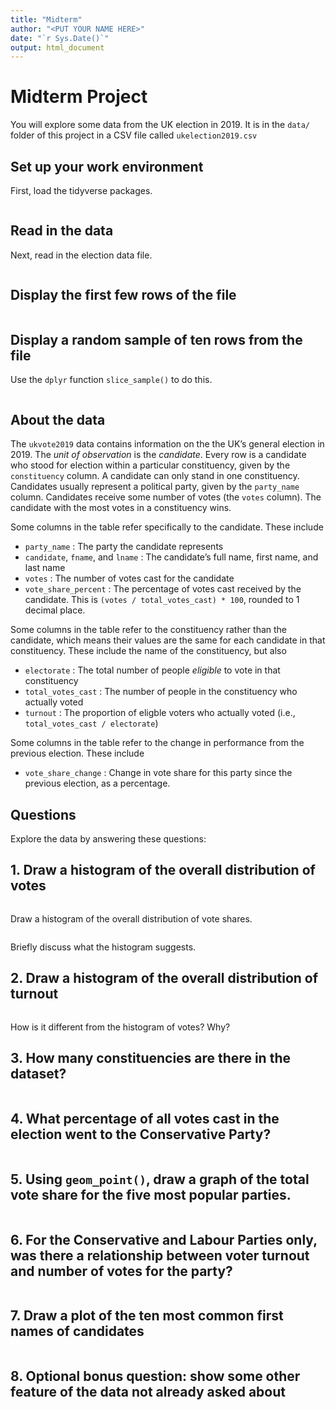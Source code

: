 ```yaml
---
title: "Midterm"
author: "<PUT YOUR NAME HERE>"
date: "`r Sys.Date()`"
output: html_document
---
```


# Midterm Project

You will explore some data from the UK election in 2019. It is in the `data/` folder of this project in a CSV file called `ukelection2019.csv`

## Set up your work environment

First, load the tidyverse packages.

```r

```



## Read in the data

Next, read in the election data file. 

```r

```


## Display the first few rows of the file

```r

```


## Display a random sample of ten rows from the file

Use the `dplyr` function `slice_sample()` to do this. 

```r

```


## About the data

The `ukvote2019` data contains information on the the UK's general election in 2019. The _unit of observation_ is the _candidate_. Every row is a candidate who stood for election within a particular constituency, given by the `constituency` column. A candidate can only stand in one constituency. Candidates usually represent a political party, given by the `party_name` column. Candidates receive some number of votes (the `votes` column). The candidate with the most votes in a constituency wins. 

Some columns in the table refer specifically to the candidate. These include

- `party_name` : The party the candidate represents
- `candidate`, `fname`, and `lname` : The candidate's full name, first name, and last name
- `votes` : The number of votes cast for the candidate
- `vote_share_percent` : The percentage of votes cast received by the candidate. This is `(votes / total_votes_cast) * 100`, rounded to 1 decimal place. 


Some columns in the table refer to the constituency rather than the candidate, which means their values are the same for each candidate in that constituency. These include the name of the constituency, but also 

- `electorate` : The total number of people _eligible_ to vote in that constituency
- `total_votes_cast` : The number of people in the constituency who actually voted
- `turnout` : The proportion of eligble voters who actually voted (i.e., `total_votes_cast / electorate`)

Some columns in the table refer to the change in performance from the previous election. These include

- `vote_share_change` : Change in vote share for this party since the previous election, as a percentage.

## Questions

Explore the data by answering these questions:

## 1. Draw a histogram of the overall distribution of votes 

```r

```

Draw a histogram of the overall distribution of vote shares. 

```r

```

Briefly discuss what the histogram suggests. 

## 2. Draw a histogram of the overall distribution of turnout 

```r

```

How is it different from the histogram of votes? Why?

## 3. How many constituencies are there in the dataset?

```r

```


## 4. What percentage of all votes cast in the election went to the Conservative Party? 

```r

```

## 5. Using `geom_point()`, draw a graph of the total vote share for the five most popular parties.

```r

```


## 6. For the Conservative and Labour Parties only, was there a relationship between voter turnout and number of votes for the party?

```r

```

## 7. Draw a plot of the ten most common first names of candidates

```r

```


## 8. Optional bonus question: show some other feature of the data not already asked about

```r

```


